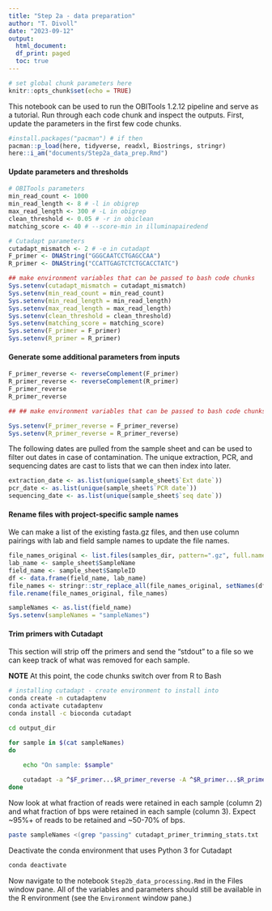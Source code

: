 ```yaml
---
title: "Step 2a - data preparation"
author: "T. Divoll"
date: "2023-09-12"
output: 
  html_document:
  df_print: paged
  toc: true
---
```


```r
# set global chunk parameters here
knitr::opts_chunk$set(echo = TRUE)
```

This notebook can be used to run the OBITools 1.2.12 pipeline and serve as a tutorial. Run through each code chunk and inspect the outputs. First, update the parameters in the first few code chunks.

```r
#install.packages("pacman") # if then
pacman::p_load(here, tidyverse, readxl, Biostrings, stringr)
here::i_am("documents/Step2a_data_prep.Rmd")
```

#### Update parameters and thresholds

```r
# OBITools parameters
min_read_count <- 1000
min_read_length <- 8 # -l in obigrep
max_read_length <- 300 # -L in obigrep
clean_threshold <- 0.05 # -r in obiclean
matching_score <- 40 # --score-min in illuminapairedend

# Cutadapt parameters
cutadapt_mismatch <- 2 # -e in cutadapt
F_primer <- DNAString("GGGCAATCCTGAGCCAA")
R_primer <- DNAString("CCATTGAGTCTCTGCACCTATC")

## make environment variables that can be passed to bash code chunks
Sys.setenv(cutadapt_mismatch = cutadapt_mismatch)
Sys.setenv(min_read_count = min_read_count)
Sys.setenv(min_read_length = min_read_length)
Sys.setenv(max_read_length = max_read_length)
Sys.setenv(clean_threshold = clean_threshold)
Sys.setenv(matching_score = matching_score)
Sys.setenv(F_primer = F_primer)
Sys.setenv(R_primer = R_primer)
```

#### Generate some additional parameters from inputs

```r
F_primer_reverse <- reverseComplement(F_primer)
R_primer_reverse <- reverseComplement(R_primer)
F_primer_reverse 
R_primer_reverse

## ## make environment variables that can be passed to bash code chunks

Sys.setenv(F_primer_reverse = F_primer_reverse)
Sys.setenv(R_primer_reverse = R_primer_reverse)
```

The following dates are pulled from the sample sheet and can be used to filter out dates in case of contamination. The unique extraction, PCR, and sequencing dates are cast to lists that we can then index into later.

```r
extraction_date <- as.list(unique(sample_sheet$`Ext date`))
pcr_date <- as.list(unique(sample_sheet$`PCR date`))
sequencing_date <- as.list(unique(sample_sheet$`seq date`))
```

#### Rename files with project-specific sample names

We can make a list of the existing fasta.gz files, and then use column pairings with lab and field sample names to update the file names.

```r
file_names_original <- list.files(samples_dir, pattern=".gz", full.names = T) 
lab_name <- sample_sheet$SampleName
field_name <- sample_sheet$SampleID
df <- data.frame(field_name, lab_name)
file_names <- stringr::str_replace_all(file_names_original, setNames(df$field_name, df$lab_name))
file.rename(file_names_original, file_names)
```

```r
sampleNames <- as.list(field_name)
Sys.setenv(sampleNames = "sampleNames")
```

#### Trim primers with Cutadapt

This section will strip off the primers and send the "stdout" to a file so we can keep track of what was removed for each sample.

**NOTE** At this point, the code chunks switch over from R to Bash

```bash
# installing cutadapt - create environment to install into
conda create -n cutadaptenv
conda activate cutadaptenv
conda install -c bioconda cutadapt
```

```bash
cd output_dir

for sample in $(cat sampleNames)
do

    echo "On sample: $sample"
  
    cutadapt -a ^$F_primer...$R_primer_reverse -A ^$R_primer...$R_primer_reverse --no-indels -e $cutadapt_mismatch --discard-untrimmed -o ${sample}_S[0-9]+_L001_R1_001_trimmed.fastq.gz -p ${sample}_S[0-9]+_L001_R2_001_trimmed.fastq.gz ${sample}_S[0-9]+_L001_R1_001.fastq.gz ${sample}_S[0-9]+_L001_R2_001.fastq.gz >> cutadapt_primer_trimming_stats.txt 2>&1
done
```

Now look at what fraction of reads were retained in each sample (column 2) and what fraction of bps were retained in each sample (column 3). Expect \~95%+ of reads to be retained and \~50-70% of bps.

```bash
paste sampleNames <(grep "passing" cutadapt_primer_trimming_stats.txt | cut -f3 -d "(" | tr -d ")") <(grep "filtered" cutadapt_primer_trimming_stats.txt | cut -f3 -d "(" | tr -d ")")
```

Deactivate the conda environment that uses Python 3 for Cutadapt

```bash
conda deactivate
```

Now navigate to the notebook `Step2b_data_processing.Rmd` in the Files window pane. All of the variables and parameters should still be available in the R environment (see the `Environment` window pane.)
